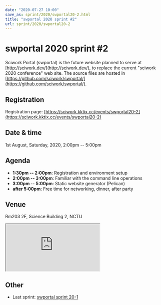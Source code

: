 ```yaml
---
date: "2020-07-27 10:00"
save_as: sprint/2020/swportal20-2.html
title: "swportal 2020 sprint #2"
url: sprint/2020/swportal20-2
---
```


# swportal 2020 sprint #2

Sciwork Portal (swportal) is the future website planned to serve at
[http://sciwork.dev/](http://sciwork.dev/), to replace the current "sciwork 2020
conference" web site. The source files are hosted in
[https://github.com/sciwork/swportal/](https://github.com/sciwork/swportal/).

## Registration

Registration page: [https://sciwork.kktix.cc/events/swportal20-2](https://sciwork.kktix.cc/events/swportal20-2)

## Date & time

1st August, Saturday, 2020, 2:00pm \-- 5:00pm

## Agenda

- **1:30pm -- 2:00pm**: Registration and environment setup
- **2:00pm -- 3:00pm**: Familiar with the command line operations
- **3:00pm -- 5:00pm**: Static website generator (Pelican)
- **after 5:00pm**: Free time for networking, dinner, after party

## Venue

Rm203 2F, Science Building 2, NCTU

<div
  style={{
    overflow: "hidden",
    paddingBottom: "56.25%",
    position: "relative",
    height: 0,
  }}
>
  <iframe
    src="https://www.google.com/maps/embed?pb=!1m18!1m12!1m3!1d905.5463176002685!2d120.99594742919223!3d24.789108699005478!2m3!1f0!2f0!3f0!3m2!1i1024!2i768!4f13.1!3m3!1m2!1s0x3468360e56955815%3A0x41ce8508fa18c69e!2zMzAw5paw56u55biC5p2x5Y2A56eR5a245LqM6aSo!5e0!3m2!1s!2s!4v1577607760245!5m2!1s!2s"
    style={{
      left: 0,
      top: 0,
      height: "100%",
      width: "100%",
      position: "absolute",
      border: 0,
    }}
    allowfullscreen=""
    aria-hidden="false"
    tabindex="0"
  ></iframe>
</div>

## Other

- Last sprint: [swportal sprint
  20-1](https://github.com/sciwork/swportal/issues/1)
